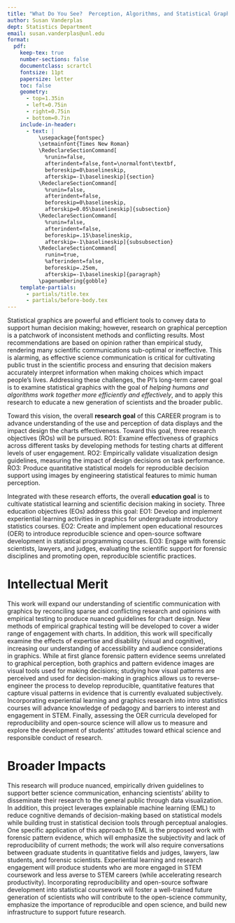 ```yaml
---
title: "What Do You See?  Perception, Algorithms, and Statistical Graphics"
author: Susan Vanderplas
dept: Statistics Department
email: susan.vanderplas@unl.edu
format: 
  pdf:
    keep-tex: true
    number-sections: false
    documentclass: scrartcl
    fontsize: 11pt
    papersize: letter
    toc: false
    geometry:
      - top=1.35in
      - left=0.75in
      - right=0.75in
      - bottom=0.7in
    include-in-header:
      - text: |
          \usepackage{fontspec}
          \setmainfont{Times New Roman}
          \RedeclareSectionCommand[
            %runin=false,
            afterindent=false,font=\normalfont\textbf,
            beforeskip=0\baselineskip,
            afterskip=-1\baselineskip]{section}
          \RedeclareSectionCommand[
            %runin=false,
            afterindent=false,
            beforeskip=0\baselineskip,
            afterskip=0.05\baselineskip]{subsection}
          \RedeclareSectionCommand[
            %runin=false,
            afterindent=false,
            beforeskip=.15\baselineskip,
            afterskip=-1\baselineskip]{subsubsection}
          \RedeclareSectionCommand[
            runin=true,
            %afterindent=false,
            beforeskip=.25em,
            afterskip=-1\baselineskip]{paragraph}
          \pagenumbering{gobble}
    template-partials:
      - partials/title.tex
      - partials/before-body.tex
---
```


<!-- What is the need or opportunity your work will address? What current approaches/methods are used, and how are these current approaches limited/insufficient?  -->
<!-- In the context of the need for your work described above, what is your long-term career goal in terms of both research and education?  -->

Statistical graphics are powerful and efficient tools to convey data to support human decision making; however, research on graphical perception is a patchwork of inconsistent methods and conflicting results.
Most recommendations are based on opinion rather than empirical study, rendering many scientific communications sub-optimal or ineffective. 
This is alarming, as effective science communication is critical for cultivating public trust in the scientific process and ensuring that decision makers accurately interpret information when making choices which impact people's lives. 
Addressing these challenges, the PI's long-term career goal is to examine statistical graphics with the goal of *helping humans and algorithms work together more efficiently and effectively*, and to apply this research to educate a new generation of scientists and the broader public. 


<!-- Toward that long-term goal, what is the overall research goal of the five-year CAREER program? What are the research objectives that will be completed in pursuit of this goal?  -->

Toward this vision, the overall **research goal** of this CAREER program is to advance understanding of the use and perception of data displays and the impact design the charts effectiveness. Toward this goal, three research objectives (ROs) will be pursued. 
RO1: Examine effectiveness of graphics across different tasks <!--, such as comparison, prediction, and estimation,--> by developing methods for testing charts at different levels of user engagement.
RO2: Empirically validate visualization design guidelines, measuring the impact of design decisions on task performance.
RO3: Produce quantitative statistical models for reproducible decision support using images <!--in forensic pattern evidence analysis--> by engineering statistical features to mimic human perception.

<!-- What is the overall education goal of the five-year CAREER program? What are the education objectives that will be completed in pursuit of this goal?  -->

Integrated with these research efforts, the overall **education goal** is to cultivate statistical learning and scientific decision making in society. Three education objectives (EOs) address this goal: 
EO1: Develop and implement experiential learning activities in graphics for undergraduate introductory statistics courses. 
EO2: Create and implement open educational resources (OER) to introduce reproducible science and open-source software development in statistical programming courses. 
EO3: Engage with forensic scientists, lawyers, and judges, evaluating the scientific support for forensic disciplines and promoting open, reproducible scientific practices. 

# Intellectual Merit

<!-- Describe the potential of the proposed activity to advance knowledge. What is novel in the proposed approach? What knowledge will be advanced, and how will this new knowledge inform future work in your field and other fields? -->

This work will expand our understanding of scientific communication with graphics by reconciling sparse and conflicting research and opinions with empirical testing to produce nuanced guidelines for chart design. 
New methods of empirical graphical testing will be developed to cover a wider range of engagement with charts. 
In addition, this work will specifically examine the effects of expertise and disability (visual and cognitive), increasing our understanding of accessibility and audience considerations in graphics. 
While at first glance forensic pattern evidence seems unrelated to graphical perception, both graphics and pattern evidence images are visual tools used for making decisions; studying how visual patterns are perceived and used for decision-making in graphics allows us to reverse-engineer the process to develop reproducible, quantitative features that capture visual patterns in evidence that is currently evaluated subjectively. 
<!-- In addition, these algorithms produce better error-rate estimates, providing scientific support for the validity of this evidence within the legal system. -->
<!-- Research in forensic perception will advance our understanding of visual evidence comparisons, produce better error rate estimates, and approach explainable machine learning in a new way.  -->
Incorporating experiential learning and graphics research into intro statistics courses will advance knowledge of pedagogy and barriers to interest and engagement in STEM. 
Finally, assessing the OER curricula developed for reproducibility and open-source science will allow us to measure and explore the development of students' attitudes toward ethical science and responsible conduct of research.


# Broader Impacts

<!-- Describe the potential of the proposed activity to benefit society and contribute to the achievement of specific, desired societal outcomes. How might results of this work ultimately inform applications that benefit society?  -->

This research will produce nuanced, empirically driven guidelines to support better science communication, enhancing scientists' ability to disseminate their research to the general public through data visualization. 
In addition, this project leverages explainable machine learning (EML) to reduce cognitive demands of decision-making based on statistical models while building <!--community and forensic examiner--> trust in statistical decision tools through perceptual analogies.
One specific application of this approach to EML is the proposed work with forensic pattern evidence, which will emphasize the subjectivity and lack of reproducibility of current methods; the work will also require conversations between graduate students in quantitative fields and judges, lawyers, law students, and forensic scientists. 
<!-- However, the general approach of applying feature engineering to visually represented data in order to develop explainable machine learning models can be applied far beyond forensic pattern evidence. -->
Experiential learning and research engagement will produce students who are more engaged in STEM coursework and less averse to STEM careers (while accelerating research productivity). 
Incorporating reproducibility and open-source software development into statistical coursework will foster a well-trained future generation of scientists who will contribute to the open-science community, emphasize the importance of reproducible and open science, and build new infrastructure to support future research.
